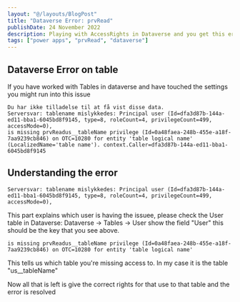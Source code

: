```yaml
---
layout: "@/layouts/BlogPost"
title: "Dataverse Error: prvRead"
publishDate: 24 November 2022
description: Playing with AccessRights in Dataverse and you get this error.
tags: ["power apps", "prvRead", "dataverse"]
---
```



## Dataverse Error on table

If you have worked with Tables in dataverse and have touched the settings you might run into this issue

```
Du har ikke tilladelse til at få vist disse data. 
Serversvar: tablename mislykkedes: Principal user (Id=dfa3d87b-144a-ed11-bba1-6045bd8f9145, type=8, roleCount=4, privilegeCount=499, accessMode=0), 
is missing prvReadus__tableName privilege (Id=0a48faea-248b-455e-a18f-7aa9239cb846) on OTC=10280 for entity 'table logical name' 
(LocalizedName='table name'). context.Caller=dfa3d87b-144a-ed11-bba1-6045bd8f9145
```

## Understanding the error

```
Serversvar: tablename mislykkedes: Principal user (Id=dfa3d87b-144a-ed11-bba1-6045bd8f9145, type=8, roleCount=4, privilegeCount=499, accessMode=0), 
```

This part explains which user is having the issuee, please check the User table in Dataverse: Dataverse -> Tables -> User
show the field "User" this should be the key that you see above.


```
is missing prvReadus__tableName privilege (Id=0a48faea-248b-455e-a18f-7aa9239cb846) on OTC=10280 for entity 'table logical name' 
```

This tells us which table you're missing access to. In my case it is the table "us__tableName" 

Now all that is left is give the correct rights for that use to that table and the error is resolved

